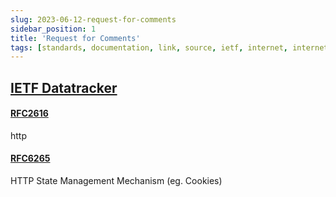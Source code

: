 ```yaml
---
slug: 2023-06-12-request-for-comments
sidebar_position: 1
title: 'Request for Comments'
tags: [standards, documentation, link, source, ietf, internet, internet-engineering-task-force, RFC, Request-for-comments]
---
```


## [IETF Datatracker](https://datatracker.ietf.org/)
#### [RFC2616](https://datatracker.ietf.org/doc/html/rfc2616)
http

#### [RFC6265](https://datatracker.ietf.org/doc/html/rfc6265)
HTTP State Management Mechanism (eg. Cookies)